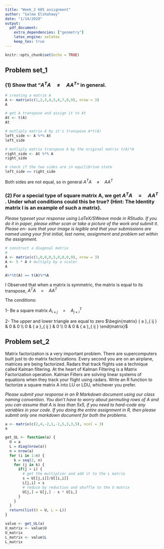 ```yaml
---
title: "Week_2 605 assignment"
author: "Salma Elshahawy"
date: "1/14/2020"
output: 
  pdf_document: 
    extra_dependencies: ["geometry"]
    latex_engine: xelatex
    keep_tex: true
---
```


```r
knitr::opts_chunk$set(echo = TRUE)
```

## Problem set_1

### (1) Show that "${ A }^{ T }A\quad \neq \quad A{ A }^{ T }$" in general.

```r
# creating a matrix A
A <- matrix(c(1,2,3,4,5,6,7,8,9), nrow = 3)
A
```
```r
# get A transpose and assign it to At
At <- t(A)
At
```

```r
# mutliply matrix A by it's transpose A*t(A)
left_side <- A %*% At
left_side
```

```r
# mutliply matrix transpose A by the original matrix t(A)*A
right_side <- At %*% A
right_side
```
```r
# check if the two sides are in equilibrium state
left_side == right_side
```

Both sides are not equal, so in general ${ A }^{ T }A\quad \neq \quad A{ A }^{ T }$



### (2) For a special type of square matrix A, we get ${ A }^{ T }A\quad =\quad A{ A }^{ T }$ . Under what conditions could this be true? (Hint: The Identity matrix I is an example of such a matrix).

_Please typeset your response using LaTeX/SWeave mode in RStudio. If you do it in paper, please either scan or take a picture of the work and submit it. Please en- sure that your image is legible and that your submissions are named using your first initial, last name, assignment and problem set within the assignment._

```r
# construct a diagonal matrix
# 
A <- matrix(c(1,0,0,0,5,0,0,0,9), nrow = 3)
A <- 5 * A # multiply by a scaler
A
```

```r
A%*%t(A) == t(A)%*%A
```

I Observed that when a matrix is symmetric, the matrix is equal to its transpose, ${ A }^{ T }A\quad =\quad A{ A }^{ T }$

The conditions:

  1- Be a square matrix $A_{ i\times j }\quad =\quad { A }_{ j\times i }^{ T }$
  
  2- The upper and lower triangle are equal to zero $\begin{matrix} { a }_{ ij } & 0 & 0 \\ 0 & { a }_{ ij } & 0 \\ 0 & 0 & { a }_{ ij } \end{matrix}$

## Problem set_2

Matrix factorization is a very important problem. There are supercomputers built just to do matrix factorizations. Every second you are on an airplane, matrices are being factorized. Radars that track flights use a technique called Kalman filtering. At the heart of Kalman Filtering is a Matrix Factorization operation. Kalman Filters are solving linear systems of equations when they track your flight using radars.
Write an R function to factorize a square matrix A into LU or LDU, whichever you prefer.

_Please submit your response in an R Markdown document using our class naming convention. You don’t have to worry about permuting rows of A and you can assume that A is less than 5x5, if you need to hard-code any variables in your code. If you doing the entire assignment in R, then please submit only one markdown document for both the problems._

```r
a <- matrix(c(2,4,-2,1,-1,5,3,3,5), ncol = 3)
a

get_UL <- function(a) {
  U = a
  L = diag(nrow(a))
  n = nrow(a)
  for (i in 1:n) {
    k = seq(2, n)
    for (j in k) {
      if(j > i) {
        # get the multiplier and add it to the L matrix
        s = U[[j,i]]/U[[i,i]]
        L[j,i] = s
        # reduce by reduction and shuffle to the U matrix
        U[j,] = U[j,] - s * U[i,]
      }
    }
  }
  return(list(U = U, L = L))
}

value <- get_UL(a)  
U_matrix <- value$U
U_matrix
L_matrix <- value$L
L_matrix
```







